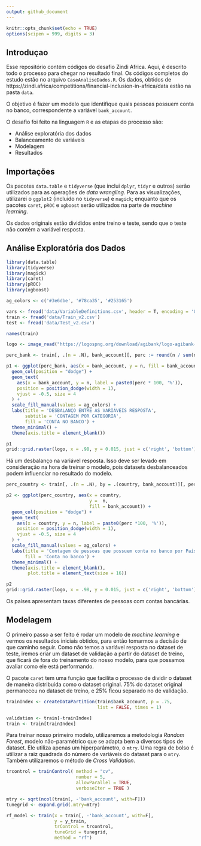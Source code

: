 ```yaml
---
output: github_document
---
```


```r
knitr::opts_chunk$set(echo = TRUE)
options(scipen = 999, digits = 3)
```

## Introduçao

Esse repositório contém códigos do desafio Zindi Africa. Aqui, é descrito todo o processo para chegar no resultado final. Os códigos completos do estudo estão no arquivo `CaseAnaliseDados.R`. Os dados, obtidos de https://zindi.africa/competitions/financial-inclusion-in-africa/data estão na pasta `data`.

O objetivo é fazer um modelo que identifique quais pessoas possuem conta no banco, correspondente a variável `bank_account`.

O desafio foi feito na linguagem `R` e as etapas do processo são:

- Análise exploratória dos dados
- Balanceamento de variáveis
- Modelagem
- Resultados

## Importações

Os pacotes `data.table` e `tidyverse` (que inclui `dplyr`, `tidyr` e outros) serão utilizados para as operações de *data wrangling*. Para as visualizações, utilizarei o `ggplot2` (incluído no `tidyverse`) e `magick`; enquanto que os pacotes `caret`, `pROC` e `xgboost` serão utilizados na parte de *machine learning*.

Os dados originais estão divididos entre treino e teste, sendo que o teste não contém a variável resposta. 

## Análise Exploratória dos Dados

```r
library(data.table)
library(tidyverse)
library(magick)
library(caret)
library(pROC)
library(xgboost)

ag_colors <- c('#3e6dbe', '#78ca35', '#253165')

vars <- fread('data/VariableDefinitions.csv', header = T, encoding = 'UTF-8')
train <- fread('data/Train_v2.csv')
test <- fread('data/Test_v2.csv')
```


``` r

names(train)

```


```r

logo <- image_read("https://logospng.org/download/agibank/logo-agibank-icon-2048.png")

perc_bank <- train[, .(n = .N), bank_account][, perc := round(n / sum(n), 2)][]

p1 <- ggplot(perc_bank, aes(x = bank_account, y = n, fill = bank_account)) +
  geom_col(position = "dodge") +
  geom_text(
    aes(x = bank_account, y = n, label = paste0(perc * 100, '%')),
    position = position_dodge(width = 1),
    vjust = -0.5, size = 4
  ) + 
  scale_fill_manual(values = ag_colors) + 
  labs(title = 'DESBALANÇO ENTRE AS VARIÁVEIS RESPOSTA',
       subtitle = 'CONTAGEM POR CATEGORIA',
       fill = 'CONTA NO BANCO') +
  theme_minimal() +
  theme(axis.title = element_blank())

p1
grid::grid.raster(logo, x = .98, y = 0.015, just = c('right', 'bottom'), width = unit(.3, 'inches'))

```

Há um desbalanço na variável resposta. Isso deve ser levado em consideração na hora de treinar o modelo, pois datasets desbalanceados podem influenciar no resultado do modelo.


```r

perc_country <- train[, .(n = .N), by = .(country, bank_account)][, perc := round( n / sum(n), 2), country][]

p2 <- ggplot(perc_country, aes(x = country, 
                               y =  n,
                               fill = bank_account)) +
  geom_col(position = "dodge") +
  geom_text(
    aes(x = country, y = n, label = paste0(perc *100, '%')),
    position = position_dodge(width = 1),
    vjust = -0.5, size = 4
  ) + 
  scale_fill_manual(values = ag_colors) + 
  labs(title = 'Contagem de pessoas que possuem conta no banco por País',
       fill = 'Conta no banco') +
  theme_minimal() +
  theme(axis.title = element_blank(), 
        plot.title = element_text(size = 16))

p2
grid::grid.raster(logo, x = .98, y = 0.015, just = c('right', 'bottom'), width = unit(.3, 'inches'))


```

Os países apresentam taxas diferentes de pessoas com contas bancárias. 

## Modelagem

O primeiro passo a ser feito é rodar um modelo de *machine learning* e vermos os resultados iniciais obtidos, para então tomarmos a decisão de que caminho seguir. Como não temos a variável resposta no dataset de teste, iremos criar um dataset de validação a partir do dataset de treino, que ficará de fora do treinamento do nosso modelo, para que possamos avaliar como ele está performando.

O pacote `caret` tem uma função que facilita o processo de dividir o dataset de maneira distribuida como o dataset original. 75% do dataset original permaneceu no dataset de treino, e 25% ficou separado no de validação.

``` r

trainIndex <- createDataPartition(train$bank_account, p = .75, 
                                  list = FALSE, times = 1)

validation <- train[-trainIndex]
train <- train[trainIndex]

```


Para treinar nosso primeiro modelo, utilizaremos a metodologia *Random Forest*, modelo não-paramétrico que se adapta bem a diversos tipos de dataset. Ele utiliza apenas um hiperparâmetro, o `mtry`. Uma regra de bolso é utilizar a raiz quadrada do número de variáveis do dataset para o `mtry`. Também utilizaremos o método de *Cross Validation*.

``` r

trcontrol = trainControl( method = "cv",
                          number = 5,  
                          allowParallel = TRUE,
                          verboseIter = TRUE )

mtry <- sqrt(ncol(train[, -'bank_account', with=F]))
tunegrid <- expand.grid(.mtry=mtry)

rf_model <- train(x = train[, -'bank_account', with=F], 
                  y = y_train,
                  trControl = trcontrol,
                  tuneGrid = tunegrid,
                  method = "rf")

```

